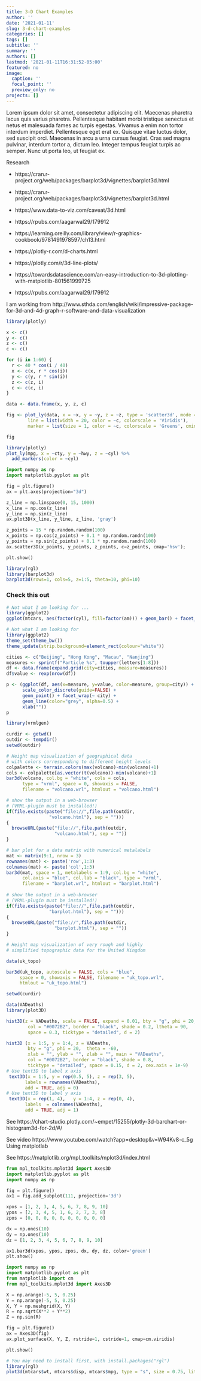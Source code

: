 ```yaml
---
title: 3-D Chart Examples
author: ''
date: '2021-01-11'
slug: 3-d-chart-examples
categories: []
tags: []
subtitle: ''
summary: ''
authors: []
lastmod: '2021-01-11T16:31:52-05:00'
featured: no
image:
  caption: ''
  focal_point: ''
  preview_only: no
projects: []
---
```


Lorem ipsum dolor sit amet, consectetur adipiscing elit. Maecenas pharetra lacus quis varius pharetra. Pellentesque habitant morbi tristique senectus et netus et malesuada fames ac turpis egestas. Vivamus a enim non tortor interdum imperdiet. Pellentesque eget erat ex. Quisque vitae luctus dolor, sed suscipit orci. Maecenas in arcu a urna cursus feugiat. Cras sed magna pulvinar, interdum tortor a, dictum leo. Integer tempus feugiat turpis ac semper. Nunc ut porta leo, ut feugiat ex.

Research

- https://cran.r-project.org/web/packages/barplot3d/vignettes/barplot3d.html

- https://cran.r-project.org/web/packages/barplot3d/vignettes/barplot3d.html

- https://www.data-to-viz.com/caveat/3d.html

- https://rpubs.com/aagarwal29/179912

- https://learning.oreilly.com/library/view/r-graphics-cookbook/9781491978597/ch13.html

- https://plotly-r.com/d-charts.html

- https://plotly.com/r/3d-line-plots/

- https://towardsdatascience.com/an-easy-introduction-to-3d-plotting-with-matplotlib-801561999725

- https://rpubs.com/aagarwal29/179912

I am working from http://www.sthda.com/english/wiki/impressive-package-for-3d-and-4d-graph-r-software-and-data-visualization

```r
library(plotly)

x <- c()
y <- c()
z <- c()
c <- c()

for (i in 1:60) {
  r <- 40 * cos(i / 40)
  x <- c(x, r * cos(i))
  y <- c(y, r * sin(i))
  z <- c(z, i)
  c <- c(c, i)
}

data <- data.frame(x, y, z, c)

fig <- plot_ly(data, x = ~x, y = ~y, z = ~z, type = 'scatter3d', mode = 'lines+markers',
        line = list(width = 20, color = ~c, colorscale = 'Viridis'),
        marker = list(size = 1, color = ~c, colorscale = 'Greens', cmin = -20, cmax = 50))

fig
```

```r
library(plotly)
plot_ly(mpg, x = ~cty, y = ~hwy, z = ~cyl) %>%
  add_markers(color = ~cyl)
```

```python
import numpy as np
import matplotlib.pyplot as plt

fig = plt.figure()
ax = plt.axes(projection="3d")

z_line = np.linspace(0, 15, 1000)
x_line = np.cos(z_line)
y_line = np.sin(z_line)
ax.plot3D(x_line, y_line, z_line, 'gray')

z_points = 15 * np.random.random(100)
x_points = np.cos(z_points) + 0.1 * np.random.randn(100)
y_points = np.sin(z_points) + 0.1 * np.random.randn(100)
ax.scatter3D(x_points, y_points, z_points, c=z_points, cmap='hsv');

plt.show()
```

```r
library(rgl)
library(barplot3d)
barplot3d(rows=1, cols=5, z=1:5, theta=10, phi=10)
```

### Check this out

```r
# Not what I am looking for ...
library(ggplot2)
ggplot(mtcars, aes(factor(cyl), fill=factor(am))) + geom_bar() + facet_grid(am~vs)
```

```r
# Not what I am looking for
library(ggplot2)
theme_set(theme_bw())
theme_update(strip.background=element_rect(colour="white"))

cities <- c("Beijing", "Hong Kong", "Macau", "Nanjing")
measures <- sprintf("Particle %s", toupper(letters[1:8]))
df <- data.frame(expand.grid(city=cities, measure=measures))
df$value <- rexp(nrow(df))

p <- (ggplot(df, aes(x=measure, y=value, color=measure, group=city)) +
      scale_color_discrete(guide=FALSE) +
      geom_point() + facet_wrap(~ city) +
      geom_line(color="grey", alpha=0.5) +
      xlab(""))
p
```
```r
library(vrmlgen)

curdir <- getwd()
outdir <- tempdir()
setwd(outdir)

# Height map visualization of geographical data
# with colors corresponding to different height levels
colpalette <- terrain.colors(max(volcano)-min(volcano)+1)
cols <- colpalette[as.vector(t(volcano))-min(volcano)+1]
bar3d(volcano, col.bg = "white", cols = cols,
      type = "vrml", space = 0, showaxis = FALSE,
      filename = "volcano.wrl", htmlout = "volcano.html")

# show the output in a web-browser 
# (VRML-plugin must be installed!)
if(file.exists(paste("file://",file.path(outdir,
                "volcano.html"), sep = "")))
{
  browseURL(paste("file://",file.path(outdir,
                  "volcano.html"), sep = ""))
}     

# bar plot for a data matrix with numerical metalabels
mat <- matrix(9:1, nrow = 3)
rownames(mat) <- paste('row',1:3)
colnames(mat) <- paste('col',1:3)
bar3d(mat, space = 1, metalabels = 1:9, col.bg = "white",
      col.axis = "blue", col.lab = "black", type = "vrml",
      filename = "barplot.wrl", htmlout = "barplot.html")
      
# show the output in a web-browser 
# (VRML-plugin must be installed!)
if(file.exists(paste("file://",file.path(outdir,
                "barplot.html"), sep = "")))
{
  browseURL(paste("file://",file.path(outdir,
                  "barplot.html"), sep = ""))
}

# Height map visualization of very rough and highly
# simplified topographic data for the United Kingdom

data(uk_topo)

bar3d(uk_topo, autoscale = FALSE, cols = "blue",
     space = 0, showaxis = FALSE, filename = "uk_topo.wrl",
     htmlout = "uk_topo.html")

setwd(curdir)      
```

```r
data(VADeaths)
library(plot3D)

hist3D(z = VADeaths, scale = FALSE, expand = 0.01, bty = "g", phi = 20,
        col = "#0072B2", border = "black", shade = 0.2, ltheta = 90,
        space = 0.3, ticktype = "detailed", d = 2)

hist3D (x = 1:5, y = 1:4, z = VADeaths,
        bty = "g", phi = 20,  theta = -60,
        xlab = "", ylab = "", zlab = "", main = "VADeaths",
        col = "#0072B2", border = "black", shade = 0.8,
        ticktype = "detailed", space = 0.15, d = 2, cex.axis = 1e-9)
# Use text3D to label x axis
 text3D(x = 1:5, y = rep(0.5, 5), z = rep(3, 5),
       labels = rownames(VADeaths),
       add = TRUE, adj = 0)
# Use text3D to label y axis
 text3D(x = rep(1, 4),   y = 1:4, z = rep(0, 4),
       labels  = colnames(VADeaths),
       add = TRUE, adj = 1)
```
 
See https://chart-studio.plotly.com/~empet/15255/plotly-3d-barchart-or-histogram3d-for-2d/#/

See video https://www.youtube.com/watch?app=desktop&v=W94Kv8-c_5g
  Using matplotlab
  
See https://matplotlib.org/mpl_toolkits/mplot3d/index.html

```python
from mpl_toolkits.mplot3d import Axes3D
import matplotlib.pyplot as plt
import numpy as np

fig = plt.figure()
ax1 = fig.add_subplot(111, projection='3d')

xpos = [1, 2, 3, 4, 5, 6, 7, 8, 9, 10]
ypos = [2, 3, 4, 5, 1, 6, 2, 7, 3, 8]
zpos = [0, 0, 0, 0, 0, 0, 0, 0, 0, 0]

dx = np.ones(10)
dy = np.ones(10)
dz = [1, 2, 3, 4, 5, 6, 7, 8, 9, 10]

ax1.bar3d(xpos, ypos, zpos, dx, dy, dz, color='green')
plt.show()
```

```python
import numpy as np
import matplotlib.pyplot as plt
from matplotlib import cm
from mpl_toolkits.mplot3d import Axes3D

X = np.arange(-5, 5, 0.25)
Y = np.arange(-5, 5, 0.25)
X, Y = np.meshgrid(X, Y)
R = np.sqrt(X**2 + Y**2)
Z = np.sin(R)

fig = plt.figure()
ax = Axes3D(fig)
ax.plot_surface(X, Y, Z, rstride=1, cstride=1, cmap=cm.viridis)

plt.show()
```

```r
# You may need to install first, with install.packages("rgl")
library(rgl)
plot3d(mtcars$wt, mtcars$disp, mtcars$mpg, type = "s", size = 0.75, lit = FALSE)
```
